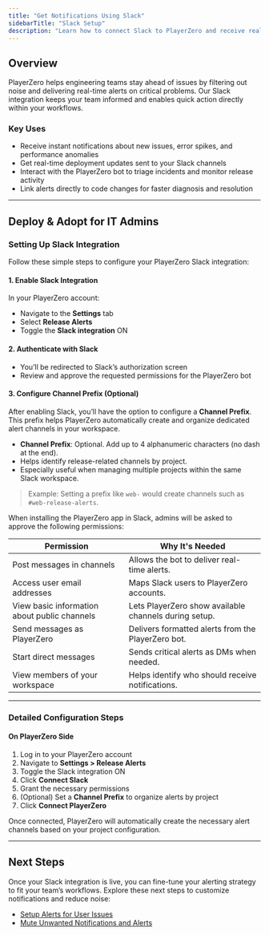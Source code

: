 ```yaml
---
title: "Get Notifications Using Slack"
sidebarTitle: "Slack Setup"
description: "Learn how to connect Slack to PlayerZero and receive real-time alerts for new issues, spikes, and deployments directly in your team's workflows."
---
```


## Overview

PlayerZero helps engineering teams stay ahead of issues by filtering out noise and delivering real-time alerts on critical problems. Our Slack integration keeps your team informed and enables quick action directly within your workflows.

### Key Uses

- Receive instant notifications about new issues, error spikes, and performance anomalies
- Get real-time deployment updates sent to your Slack channels
- Interact with the PlayerZero bot to triage incidents and monitor release activity
- Link alerts directly to code changes for faster diagnosis and resolution

---

## Deploy & Adopt for IT Admins

### Setting Up Slack Integration

Follow these simple steps to configure your PlayerZero Slack integration:

#### 1. Enable Slack Integration

In your PlayerZero account:

- Navigate to the **Settings** tab
- Select **Release Alerts**
- Toggle the **Slack integration** ON

#### 2. Authenticate with Slack

- You’ll be redirected to Slack’s authorization screen
- Review and approve the requested permissions for the PlayerZero bot

#### 3. Configure Channel Prefix (Optional)

After enabling Slack, you’ll have the option to configure a **Channel Prefix**.  
This prefix helps PlayerZero automatically create and organize dedicated alert channels in your workspace.

- **Channel Prefix**: Optional. Add up to 4 alphanumeric characters (no dash at the end).
- Helps identify release-related channels by project.
- Especially useful when managing multiple projects within the same Slack workspace.

> Example: Setting a prefix like `web-` would create channels such as `#web-release-alerts`.

<Accordion title="Slack Permissions">
When installing the PlayerZero app in Slack, admins will be asked to approve the following permissions:

| Permission | Why It's Needed |
|------------|-----------------|
| Post messages in channels | Allows the bot to deliver real-time alerts. |
| Access user email addresses | Maps Slack users to PlayerZero accounts. |
| View basic information about public channels | Lets PlayerZero show available channels during setup. |
| Send messages as PlayerZero | Delivers formatted alerts from the PlayerZero bot. |
| Start direct messages | Sends critical alerts as DMs when needed. |
| View members of your workspace | Helps identify who should receive notifications. |
</Accordion>

---

### Detailed Configuration Steps

#### On PlayerZero Side

1. Log in to your PlayerZero account
2. Navigate to **Settings > Release Alerts**
3. Toggle the Slack integration ON
4. Click **Connect Slack**
5. Grant the necessary permissions
6. (Optional) Set a **Channel Prefix** to organize alerts by project
7. Click **Connect PlayerZero**

Once connected, PlayerZero will automatically create the necessary alert channels based on your project configuration.

---

## Next Steps

Once your Slack integration is live, you can fine-tune your alerting strategy to fit your team’s workflows. Explore these next steps to customize notifications and reduce noise:

- [Setup Alerts for User Issues](/use-cases/monitor-for-anomalies/setup-performance-alerts)
- [Mute Unwanted Notifications and Alerts](/use-cases/monitor-for-anomalies/reduce-alert-noise)


